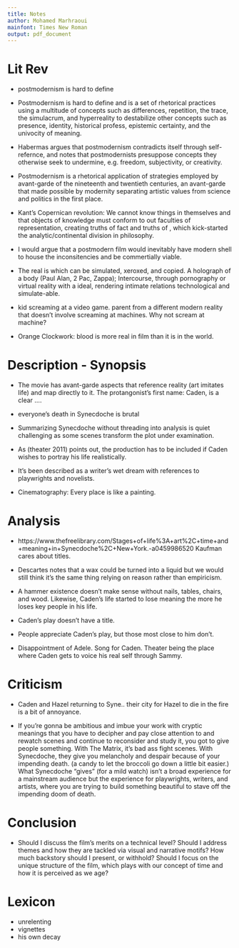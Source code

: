 ```yaml
---
title: Notes
author: Mohamed Marhraoui
mainfont: Times New Roman
output: pdf_document
---
```


# Lit Rev
- postmodernism is hard to define

- Postmodernism is hard to define and is a set of rhetorical practices using a multitude of concepts such as differences, repetition, the trace, the simulacrum, and hyperreality to destabilize other concepts such as presence, identity, historical profess, epistemic certainty, and the univocity of meaning.

- Habermas argues that postmodernism contradicts itself through self-refernce, and notes that postmodernists presuppose concepts they otherwise seek to undermine, e.g. freedom, subjectivity, or creativity.

- Postmodernism is a rhetorical application of strategies employed by avant-garde of the nineteenth and twentieth centuries, an avant-garde that made possible by modernity separating artistic values from science and politics in the first place.

- Kant's Copernican revolution: We cannot know things in themselves and that objects of knowledge must conform to out faculties of representation, creating truths of fact and truths of , which kick-started the analytic/continental division in philosophy.

- I would argue that a postmodern film would inevitably have modern shell to house the inconsitencies and be commertially viable.

- The real is which can be simulated, xeroxed, and copied. A holograph of a body (Paul Alan, 2 Pac, Zappa); Intercourse, through pornography or virtual reality with a ideal, rendering intimate relations technological and simulate-able.

- kid screaming at a video game. parent from a different modern reality that doesn't involve screaming at machines. Why not scream at machine?

- Orange Clockwork: blood is more real in film than it is in the world.

# Description - Synopsis
- The movie has avant-garde aspects that reference reality (art imitates life) and map directly to it. The protangonist's first name: Caden, is a clear ....

- everyone's death in Synecdoche is brutal

- Summarizing Synecdoche without threading into analysis is quiet challenging as some scenes transform the plot under examination.

- As (theater 2011) points out, the production has to be included if Caden wishes to portray his life realistically.

- It's been described as a writer's wet dream with references to playwrights and novelists.

- Cinematography: Every place is like a painting.

# Analysis
- https://www.thefreelibrary.com/Stages+of+life%3A+art%2C+time+and+meaning+in+Synecdoche%2C+New+York.-a0459986520 Kaufman cares about titles.

- Descartes notes that a wax could be turned into a liquid but we would still think it's the same thing relying on reason rather than empiricism.

- A hammer existence doesn't make sense without nails, tables, chairs, and wood. Likewise, Caden's life started to lose meaning the more he loses key people in his life.

- Caden's play doesn't have a title.

- People appreciate Caden's play, but those most close to him don't.

- Disappointment of Adele. Song for Caden. Theater being the place where Caden gets to voice his real self through Sammy.

# Criticism
- Caden and Hazel returning to Syne.. their city for Hazel to die in the fire is a bit of annoyance.

- If you're gonna be ambitious and imbue your work with cryptic meanings that you have to decipher and pay close attention to and rewatch scenes and continue to reconsider and study it, you got to give people something. With The Matrix, it's bad ass fight scenes. With Synecdoche, they give you melancholy and despair because of your impending death. (a candy to let the broccoli go down a little bit easier.) What Synecdoche "gives" (for a mild watch) isn't a broad experience for a mainstream audience but the experience for playwrights, writers, and artists, where you are trying to build something beautiful to stave off the impending doom of death.

# Conclusion
- Should I discuss the film’s merits on a technical level? Should I address themes and how they are tackled via visual and narrative motifs? How much backstory should I present, or withhold? Should I focus on the unique structure of the film, which plays with our concept of time and how it is perceived as we age?

# Lexicon
- unrelenting
- vignettes
- his own decay
